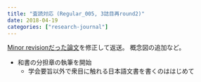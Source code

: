 ```yaml
---
title: "査読対応 (Regular_005, 3誌目再round2)"
date: 2018-04-19
categories: ["research-journal"]
---
```


[Minor revisionだった論文](https://keachmurakami.github.io/2018/04/14/pub_etr_model.html)を修正して返送。
概念図の追加など。

- 和書の分担章の執筆を開始
  - 学会要旨以外で衆目に触れる日本語文書を書くのははじめて
